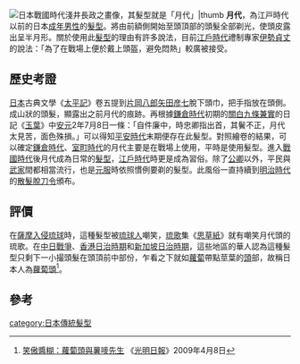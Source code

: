 {{Otheruses|月代 (琉球神祇)|subject=一種髮型|other=琉球神祇}}
{{Refimprove|time=2022-02-19T12:22:15+00:00}}
{{onesource|time=2015-02-23T04:10:17+00:00}}
{{japanese|japanese=月代|kana=さかやき|romaji=Sakayaki}}
[[File:Azai-Nagamasa.jpg|日本戰國時代[[淺井長政]]之畫像，其髮型就是「月代」|thumb]]
'''月代'''，為江戸時代以前的日本[[成年|成年]][[男性|男性]]的[[髮型|髮型]]。將由前額側開始至頭頂部的頭髮全部剃光，使頭皮露出呈半月形。關於使用此[[髮型|髮型]]的理由有許多說法，目前[[江戶時代|江戶時代]]禮制專家[[伊勢貞丈|伊勢貞丈]]的說法：「為了在戰場上便於戴上頭盔，避免悶熱」較廣被接受。

==歷史考證==
[[日本|日本]]古典文學《[[太平記|太平記]]》卷五提到[[片岡八郎矢田彦七|片岡八郎矢田彦七]]脫下頭巾，把手指放在頭側。成山狀的頭髮，顯露出之前月代的痕跡。再根據[[鎌倉時代|鎌倉時代]]初期的[[關白|關白]][[九條兼實|九條兼實]]的日記《[[玉葉|玉葉]]》中[[安元|安元]]2年7月8日一條：「自件廉中，時忠卿指出首，其鬢不正，月代太見苦，面色殊損。」可以得知[[平安時代|平安時代]]末期便存在此髮型。對照繪卷的結果，可以確定[[鎌倉時代|鎌倉時代]]、[[室町時代|室町時代]]的月代主要是在戰場上使用，平時是使用{{link-ja|總髮|総髪}}髮型。進入[[戰國_(日本)|戰國時代]]後月代成為日常的[[髮型|髮型]]，[[江戶時代|江戶時代]]時更是成為習俗。除了[[公卿|公卿]]以外，平民與[[武家|武家]]間都相當流行，也是[[元服|元服]]時依照慣例要剃的髮型。此風俗一直持續到[[明治時代|明治時代]]的[[散髮脫刀令|散髮脫刀令]]頒布。

==評價==
在[[薩摩入侵琉球|薩摩入侵琉球]]時，這種髮型被[[琉球人|琉球人]]嘲笑，[[琉歌|琉歌]]集《[[思草紙|思草紙]]》就有嘲笑月代頭的琉歌。在[[中国抗日战争|中日戰爭]]、[[香港日治時期|香港日治時期]]和[[新加坡日治時期|新加坡日治時期]]，這些地區的華人認為這種髮型只剩下一小撮頭髮在頭頂前中部份，乍看之下就如[[蘿蔔|蘿蔔]]帶點莖葉的[[頭|頭]]部，故稱日本人為[[蘿蔔頭|蘿蔔頭]]<ref>[http://www.guangming.com.my/node/46079 笑傲醬糊：蘿蔔頭與薯嘜先生] {{webarchive|url=https://web.archive.org/web/20150211143418/http://www.guangming.com.my/node/46079 |date=2015-02-11 }}《[[光明日報|光明日報]]》2009年4月8日</ref>。

==參考==
{{reflist}}

[[category:日本傳統髮型|category:日本傳統髮型]]